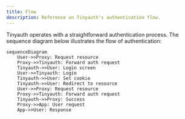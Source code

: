 ```yaml
---
title: Flow
description: Reference on Tinyauth's authentication flow.
---
```


Tinyauth operates with a straightforward authentication process. The sequence diagram below illustrates the flow of authentication:

```mermaid
sequenceDiagram
    User->>Proxy: Request resource
    Proxy->>Tinyauth: Forward auth request
    Tinyauth->>User: Login screen
    User->>Tinyauth: Login
    Tinyauth->>User: Set cookie
    Tinyauth->>User: Redirect to resource
    User->>Proxy: Request resource
    Proxy->>Tinyauth: Forward auth request
    Tinyauth->>Proxy: Success
    Proxy->>App: User request
    App->>User: Response
```
